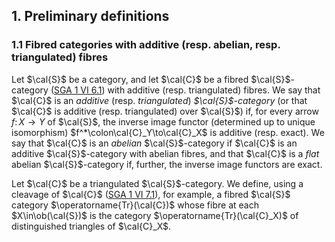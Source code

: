 ## 1. Preliminary definitions {#I.1}

### 1.1 Fibred categories with additive (resp. abelian, resp. triangulated) fibres {#I.1.1}

::: {.rmenv #I.1.1.1 title="1.1.1"}
Let $\cal{S}$ be a category, and let $\cal{C}$ be a fibred $\cal{S}$-category ([SGA 1 VI 6.1](../SGA-1/VI.html#VI.6.1)) with additive (resp. triangulated) fibres.
We say that $\cal{C}$ is an _additive_ (resp. _triangulated_) _$\cal{S}$-category_ (or that $\cal{C}$ is additive (resp. triangulated) over $\cal{S}$) if, for every arrow $f\colon X\to Y$ of $\cal{S}$, the inverse image functor (determined up to unique isomorphism) $f^*\colon\cal{C}_Y\to\cal{C}_X$ is additive (resp. exact).
We say that $\cal{C}$ is an _abelian_ $\cal{S}$-category if $\cal{C}$ is an additive $\cal{S}$-category with abelian fibres, and that $\cal{C}$ is a _flat_ abelian $\cal{S}$-category if, further, the inverse image functors are exact.
:::

::: {.rmenv #I.1.1.2 title="1.1.2"}
Let $\cal{C}$ be a triangulated $\cal{S}$-category.
We define, using a cleavage of $\cal{C}$ ([SGA 1 VI 7.1]((../SGA-1/VI.html#VI.7.1))), for example, a fibred $\cal{S}$ category $\operatorname{Tr}(\cal{C})$ whose fibre at each $X\in\ob(\cal{S})$ is the category $\operatorname{Tr}(\cal{C}_X)$ of distinguished triangles of $\cal{C}_X$.
:::